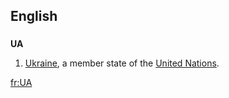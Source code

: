 {{see|ua|.ua}}
==English==
==={{abbreviation}}===
'''UA'''
#[[Ukraine]], a member state of the [[United Nations]].

[[fr:UA]]